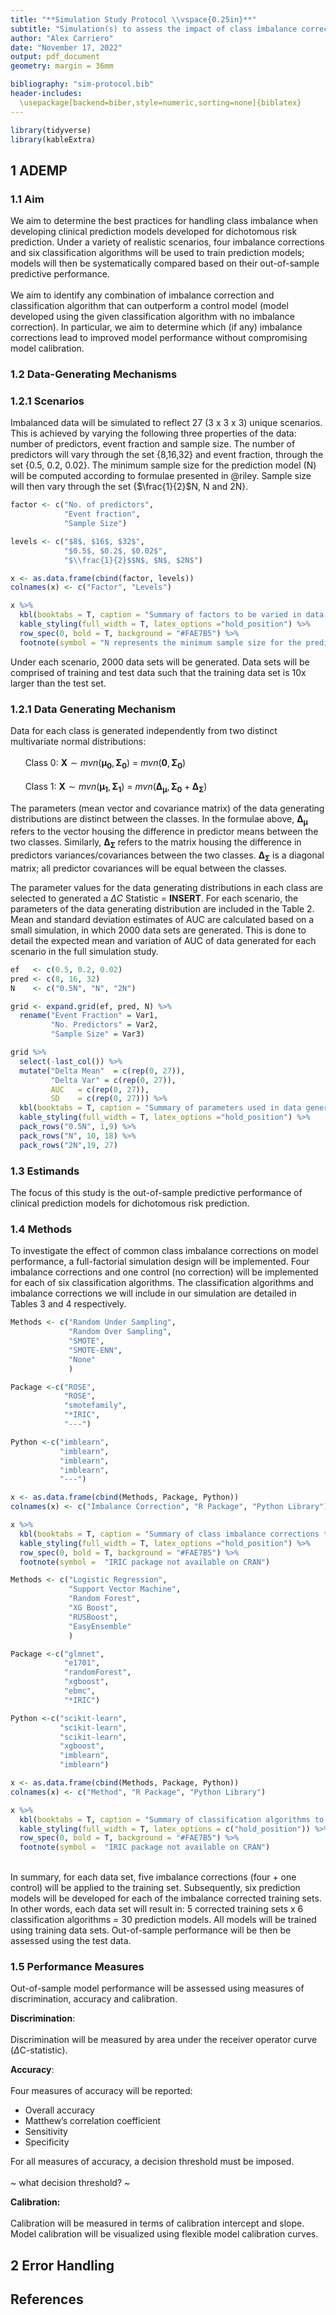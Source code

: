 ```yaml
---
title: "**Simulation Study Protocol \\vspace{0.25in}**"
subtitle: "Simulation(s) to assess the impact of class imbalance corrections on the calibration of prediction models."
author: "Alex Carriero"
date: "November 17, 2022"
output: pdf_document
geometry: margin = 36mm

bibliography: "sim-protocol.bib"
header-includes: 
  \usepackage[backend=biber,style=numeric,sorting=none]{biblatex}
---
```

```r
library(tidyverse)
library(kableExtra)
```

\newpage

## 1  ADEMP 

### 1.1  Aim

We aim to determine the best practices for handling class imbalance when developing clinical prediction models developed for dichotomous risk prediction. Under a variety of realistic scenarios, four imbalance corrections and six classification algorithms will be used to train prediction models; models will then be systematically compared based on their out-of-sample predictive performance.\
\
We aim to identify any combination of imbalance correction and classification algorithm that can outperform a control model (model developed using the given classification algorithm with no imbalance correction). In particular, we aim to determine which (if any) imbalance corrections lead to improved model performance without compromising model calibration. 

### 1.2  Data-Generating Mechanisms

### 1.2.1 Scenarios

Imbalanced data will be simulated to reflect 27 (3 x 3 x 3) unique scenarios.  This is achieved by varying the following three properties of the data: number of predictors, event fraction and sample size.  The number of predictors will vary through the set {8,16,32} and event fraction, through the set {0.5, 0.2, 0.02}. The minimum sample size for the prediction model (N) will be computed according to formulae presented in @riley.  Sample size will then vary through the set {$\frac{1}{2}$N, N and 2N}.

```r
factor <- c("No. of predictors", 
            "Event fraction", 
            "Sample Size")

levels <- c("$8$, $16$, $32$", 
            "$0.5$, $0.2$, $0.02$", 
            "$\\frac{1}{2}$$N$, $N$, $2N$")

x <- as.data.frame(cbind(factor, levels))
colnames(x) <- c("Factor", "Levels")

x %>% 
  kbl(booktabs = T, caption = "Summary of factors to be varied in data simulation.", linesep = "", escape = FALSE) %>% 
  kable_styling(full_width = T, latex_options ="hold_position") %>%
  row_spec(0, bold = T, background = "#FAE7B5") %>% 
  footnote(symbol = "N represents the minimum sample size for the prediction model.")
```

Under each scenario, $2000$ data sets will be generated. Data sets will be comprised of training and test data such that the training data set is 10x larger than the test set.

### 1.2.1 Data Generating Mechanism 

Data for each class is generated independently from two distinct multivariate normal distributions:\
\
\ \ \ \ \ \ Class 0: $\mathbf{X} \sim mvn( \pmb{\mu_0}, \pmb{\Sigma_0})$ = $mvn(\pmb{0}, \pmb{\Sigma_0})$\
\
\ \ \ \ \ \ Class 1: $\mathbf{X} \sim mvn( \pmb{\mu_1}, \pmb{\Sigma_1})$ = $mvn(\pmb{\Delta_\mu}, \pmb{\Sigma_0} +\pmb{\Delta_\Sigma})$\

The parameters (mean vector and covariance matrix) of the data generating distributions are distinct between the classes. In the formulae above, $\pmb{\Delta_\mu}$ refers to the vector housing the difference in predictor means between the two classes.  Similarly, $\pmb{\Delta_\Sigma}$ refers to the matrix housing the difference in predictors variances/covariances between the two classes. $\pmb{\Delta_\Sigma}$ is a diagonal matrix; all predictor covariances will be equal between the classes.  

The parameter values for the data generating distributions in each class are selected to generated a $\Delta C$ Statistic $=$ **INSERT**.  For each scenario, the parameters of the data generating distribution are included in the Table 2. Mean and standard deviation estimates of AUC are calculated based on a small simulation,  in which 2000 data sets are generated. This is done to detail the expected mean and variation of AUC of data generated for each scenario in the full simulation study. 

```r
ef   <- c(0.5, 0.2, 0.02)
pred <- c(8, 16, 32)
N    <- c("0.5N", "N", "2N")

grid <- expand.grid(ef, pred, N) %>%
  rename("Event Fraction" = Var1, 
         "No. Predictors" = Var2, 
         "Sample Size" = Var3) 

grid %>%
  select(-last_col()) %>%
  mutate("Delta Mean"  = c(rep(0, 27)), 
         "Delta Var" = c(rep(0, 27)),
         AUC   = c(rep(0, 27)), 
         SD    = c(rep(0, 27))) %>%
  kbl(booktabs = T, caption = "Summary of parameters used in data generating mechanism for all simulation scenarios") %>%
  kable_styling(full_width = T, latex_options ="hold_position") %>% 
  pack_rows("0.5N", 1,9) %>% 
  pack_rows("N", 10, 18) %>% 
  pack_rows("2N",19, 27)
```

### 1.3 Estimands

The focus of this study is the out-of-sample predictive performance of clinical prediction models for dichotomous risk prediction.

### 1.4  Methods

To investigate the effect of common class imbalance corrections on model performance, a full-factorial simulation design will be implemented.  Four imbalance corrections and one control (no correction) will be implemented for each of six classification algorithms. The classification algorithms and imbalance corrections we will include in our simulation are detailed in Tables 3 and 4 respectively.

```r
Methods <- c("Random Under Sampling", 
             "Random Over Sampling", 
             "SMOTE", 
             "SMOTE-ENN", 
             "None"
             )

Package <-c("ROSE", 
            "ROSE", 
            "smotefamily", 
            "*IRIC", 
            "---")

Python <-c("imblearn", 
           "imblearn", 
           "imblearn", 
           "imblearn", 
           "---")

x <- as.data.frame(cbind(Methods, Package, Python))
colnames(x) <- c("Imbalance Correction", "R Package", "Python Library")

x %>% 
  kbl(booktabs = T, caption = "Summary of class imbalance corrections to be implemented.", linesep = "") %>% 
  kable_styling(full_width = T, latex_options ="hold_position") %>%
  row_spec(0, bold = T, background = "#FAE7B5") %>%
  footnote(symbol =  "IRIC package not available on CRAN")
```

```r
Methods <- c("Logistic Regression", 
             "Support Vector Machine", 
             "Random Forest", 
             "XG Boost", 
             "RUSBoost", 
             "EasyEnsemble"
             )

Package <-c("glmnet", 
            "e1701", 
            "randomForest", 
            "xgboost", 
            "ebmc", 
            "*IRIC")

Python <-c("scikit-learn", 
           "scikit-learn", 
           "scikit-learn", 
           "xgboost", 
           "imblearn", 
           "imblearn")

x <- as.data.frame(cbind(Methods, Package, Python))
colnames(x) <- c("Method", "R Package", "Python Library")

x %>% 
  kbl(booktabs = T, caption = "Summary of classification algorithms to be implemented.", linesep = "") %>% 
  kable_styling(full_width = T, latex_options = c("hold_position")) %>%
  row_spec(0, bold = T, background = "#FAE7B5") %>% 
  footnote(symbol =  "IRIC package not available on CRAN")
```
\
In summary, for each data set, five imbalance corrections (four + one control) will be applied to the training set.  Subsequently, six prediction models will be developed for each of the imbalance corrected training sets.  In other words, each data set will result in: 5 corrected training sets x 6 classification algorithms = 30 prediction models.  All models will be trained using training data sets.  Out-of-sample performance will be then be assessed using the test data. 

\newpage

### 1.5 Performance Measures

Out-of-sample model performance will be assessed using measures of discrimination, accuracy and calibration. 

**Discrimination**:\
\
Discrimination will be measured by area under the receiver operator curve ($\Delta$C-statistic). 

**Accuracy**:\
\
Four measures of accuracy will be reported:

- Overall accuracy 
- Matthew's correlation coefficient
- Sensitivity 
- Specificity 

For all measures of accuracy, a decision threshold must be imposed. \
\
~ what decision threshold? ~


**Calibration:**\
\
Calibration will be measured in terms of calibration intercept and slope.  Model calibration will be visualized using flexible model calibration curves.\

\newpage

## 2  Error Handling 


\newpage 

## References